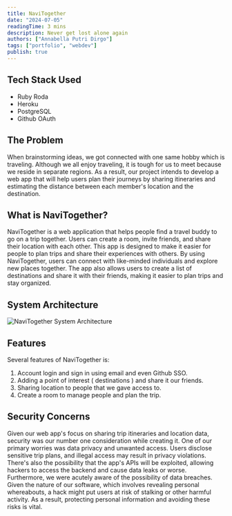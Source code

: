 ```yaml
---
title: NaviTogether
date: "2024-07-05"
readingTime: 3 mins
description: Never get lost alone again
authors: ["Annabella Putri Dirgo"]
tags: ["portfolio", "webdev"]
publish: true
---
```


## Tech Stack Used

- Ruby Roda
- Heroku
- PostgreSQL
- Github OAuth

## The Problem 
When brainstorming ideas, we got connected with one same hobby which is traveling. Although we all enjoy
traveling, it is tough for us to meet because we reside in separate regions. As a result, our project intends to
develop a web app that will help users plan their journeys by sharing itineraries and estimating the distance
between each member's location and the destination.

## What is NaviTogether?
NaviTogether is a web application that helps people find a travel buddy to go on a trip together. Users can
create a room, invite friends, and share their location with each other. This app is designed to make it easier
for people to plan trips and share their experiences with others. By using NaviTogether, users can connect
with like-minded individuals and explore new places together. The app also allows users to create a list of
destinations and share it with their friends, making it easier to plan trips and stay organized. 

## System Architecture
![NaviTogether System Architecture](/images/navitogether/img_3_1.png "NaviTogether System Architecture")

## Features 
Several features of NaviTogether is:
1. Account login and sign in using email and even Github SSO.
2. Adding a point of interest ( destinations ) and share it our friends.
3. Sharing location to people that we gave access to.
4. Create a room to manage people and plan the trip.

## Security Concerns
Given our web app's focus on sharing trip itineraries and location data, security was our number one
consideration while creating it. One of our primary worries was data privacy and unwanted access. Users
disclose sensitive trip plans, and illegal access may result in privacy violations. There's also the possibility
that the app's APIs will be exploited, allowing hackers to access the backend and cause data leaks or worse.
Furthermore, we were acutely aware of the possibility of data breaches. Given the nature of our software,
which involves revealing personal whereabouts, a hack might put users at risk of stalking or other harmful
activity. As a result, protecting personal information and avoiding these risks is vital.